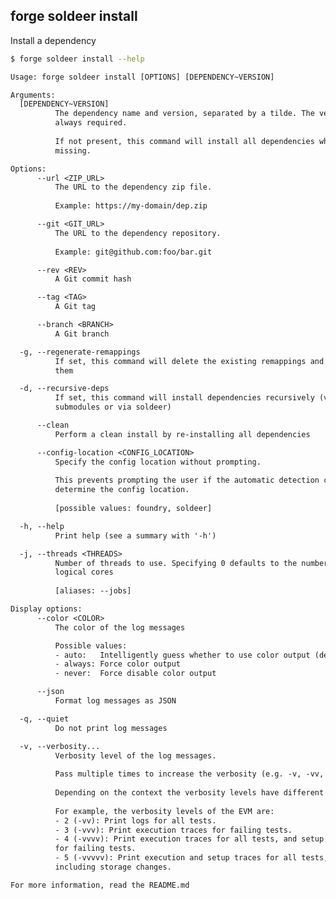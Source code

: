 ## forge soldeer install

Install a dependency

```bash
$ forge soldeer install --help
```

```txt
Usage: forge soldeer install [OPTIONS] [DEPENDENCY~VERSION]

Arguments:
  [DEPENDENCY~VERSION]
          The dependency name and version, separated by a tilde. The version is
          always required.
          
          If not present, this command will install all dependencies which are
          missing.

Options:
      --url <ZIP_URL>
          The URL to the dependency zip file.
          
          Example: https://my-domain/dep.zip

      --git <GIT_URL>
          The URL to the dependency repository.
          
          Example: git@github.com:foo/bar.git

      --rev <REV>
          A Git commit hash

      --tag <TAG>
          A Git tag

      --branch <BRANCH>
          A Git branch

  -g, --regenerate-remappings
          If set, this command will delete the existing remappings and re-create
          them

  -d, --recursive-deps
          If set, this command will install dependencies recursively (via git
          submodules or via soldeer)

      --clean
          Perform a clean install by re-installing all dependencies

      --config-location <CONFIG_LOCATION>
          Specify the config location without prompting.
          
          This prevents prompting the user if the automatic detection can't
          determine the config location.
          
          [possible values: foundry, soldeer]

  -h, --help
          Print help (see a summary with '-h')

  -j, --threads <THREADS>
          Number of threads to use. Specifying 0 defaults to the number of
          logical cores
          
          [aliases: --jobs]

Display options:
      --color <COLOR>
          The color of the log messages

          Possible values:
          - auto:   Intelligently guess whether to use color output (default)
          - always: Force color output
          - never:  Force disable color output

      --json
          Format log messages as JSON

  -q, --quiet
          Do not print log messages

  -v, --verbosity...
          Verbosity level of the log messages.
          
          Pass multiple times to increase the verbosity (e.g. -v, -vv, -vvv).
          
          Depending on the context the verbosity levels have different meanings.
          
          For example, the verbosity levels of the EVM are:
          - 2 (-vv): Print logs for all tests.
          - 3 (-vvv): Print execution traces for failing tests.
          - 4 (-vvvv): Print execution traces for all tests, and setup traces
          for failing tests.
          - 5 (-vvvvv): Print execution and setup traces for all tests,
          including storage changes.

For more information, read the README.md
```